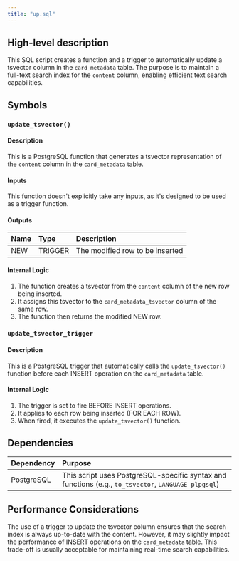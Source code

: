 ```yaml
---
title: "up.sql"
---
```


## High-level description
This SQL script creates a function and a trigger to automatically update a tsvector column in the `card_metadata` table. The purpose is to maintain a full-text search index for the `content` column, enabling efficient text search capabilities.

## Symbols

### `update_tsvector()`
#### Description
This is a PostgreSQL function that generates a tsvector representation of the `content` column in the `card_metadata` table.

#### Inputs
This function doesn't explicitly take any inputs, as it's designed to be used as a trigger function.

#### Outputs
| Name | Type | Description |
|:-----|:-----|:------------|
| NEW | TRIGGER | The modified row to be inserted |

#### Internal Logic
1. The function creates a tsvector from the `content` column of the new row being inserted.
2. It assigns this tsvector to the `card_metadata_tsvector` column of the same row.
3. The function then returns the modified NEW row.

### `update_tsvector_trigger`
#### Description
This is a PostgreSQL trigger that automatically calls the `update_tsvector()` function before each INSERT operation on the `card_metadata` table.

#### Internal Logic
1. The trigger is set to fire BEFORE INSERT operations.
2. It applies to each row being inserted (FOR EACH ROW).
3. When fired, it executes the `update_tsvector()` function.

## Dependencies
| Dependency | Purpose |
|:-----------|:--------|
| PostgreSQL | This script uses PostgreSQL-specific syntax and functions (e.g., `to_tsvector`, `LANGUAGE plpgsql`) |

## Performance Considerations
The use of a trigger to update the tsvector column ensures that the search index is always up-to-date with the content. However, it may slightly impact the performance of INSERT operations on the `card_metadata` table. This trade-off is usually acceptable for maintaining real-time search capabilities.